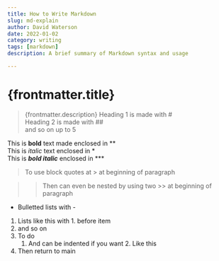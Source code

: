 ```yaml
---
title: How to Write Markdown
slug: md-explain
author: David Waterson
date: 2022-01-02
category: writing
tags: [markdown]
description: A brief summary of Markdown syntax and usage

---
```

# {frontmatter.title}
> {frontmatter.description}
Heading 1 is made with #  
Heading 2 is made with ##  
and so on up to 5

This is **bold** text made enclosed in **  
This is *italic* text enclosed in *  
This is ***bold italic*** enclosed in ***  

> To use block quotes at > at beginning of paragraph

>> Then can even be nested by using two >> at beginning of paragraph  

- Bulletted lists with -  

1. Lists like this with 1. before item
2. and so on
3. To do  
    1. And can be indented if you want
[](../../layouts/BlogPostLayout.astro)    2. Like this
4. Then return to main

